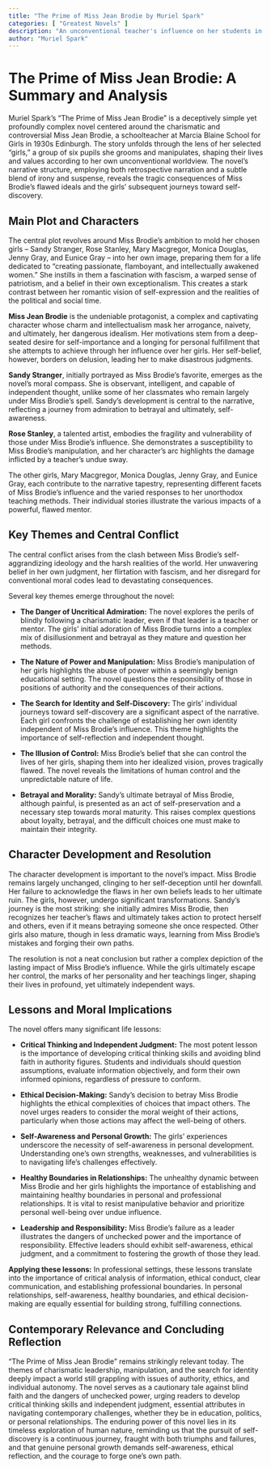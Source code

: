```yaml
---
title: "The Prime of Miss Jean Brodie by Muriel Spark"
categories: [ "Greatest Novels" ]
description: "An unconventional teacher's influence on her students in 1930s Edinburgh."
author: "Muriel Spark"
---
```

# The Prime of Miss Jean Brodie: A Summary and Analysis

Muriel Spark's "The Prime of Miss Jean Brodie" is a deceptively simple yet profoundly complex novel centered around the charismatic and controversial Miss Jean Brodie, a schoolteacher at Marcia Blaine School for Girls in 1930s Edinburgh.  The story unfolds through the lens of her selected "girls," a group of six pupils she grooms and manipulates, shaping their lives and values according to her own unconventional worldview. The novel’s narrative structure, employing both retrospective narration and a subtle blend of irony and suspense, reveals the tragic consequences of Miss Brodie’s flawed ideals and the girls’ subsequent journeys toward self-discovery.

## Main Plot and Characters

The central plot revolves around Miss Brodie’s ambition to mold her chosen girls – Sandy Stranger, Rose Stanley, Mary Macgregor, Monica Douglas, Jenny Gray, and Eunice Gray – into her own image, preparing them for a life dedicated to "creating passionate, flamboyant, and intellectually awakened women."  She instills in them a fascination with fascism, a warped sense of patriotism, and a belief in their own exceptionalism.  This creates a stark contrast between her romantic vision of self-expression and the realities of the political and social time.

**Miss Jean Brodie** is the undeniable protagonist, a complex and captivating character whose charm and intellectualism mask her arrogance, naivety, and ultimately, her dangerous idealism. Her motivations stem from a deep-seated desire for self-importance and a longing for personal fulfillment that she attempts to achieve through her influence over her girls.  Her self-belief, however, borders on delusion, leading her to make disastrous judgments.

**Sandy Stranger**, initially portrayed as Miss Brodie's favorite, emerges as the novel’s moral compass.  She is observant, intelligent, and capable of independent thought, unlike some of her classmates who remain largely under Miss Brodie's spell.  Sandy's development is central to the narrative, reflecting a journey from admiration to betrayal and ultimately, self-awareness.

**Rose Stanley**, a talented artist, embodies the fragility and vulnerability of those under Miss Brodie's influence.  She demonstrates a susceptibility to Miss Brodie's manipulation, and her character's arc highlights the damage inflicted by a teacher's undue sway.

The other girls, Mary Macgregor, Monica Douglas, Jenny Gray, and Eunice Gray, each contribute to the narrative tapestry, representing different facets of Miss Brodie's influence and the varied responses to her unorthodox teaching methods. Their individual stories illustrate the various impacts of a powerful, flawed mentor.


## Key Themes and Central Conflict

The central conflict arises from the clash between Miss Brodie's self-aggrandizing ideology and the harsh realities of the world. Her unwavering belief in her own judgment, her flirtation with fascism, and her disregard for conventional moral codes lead to devastating consequences.

Several key themes emerge throughout the novel:

* **The Danger of Uncritical Admiration:** The novel explores the perils of blindly following a charismatic leader, even if that leader is a teacher or mentor.  The girls' initial adoration of Miss Brodie turns into a complex mix of disillusionment and betrayal as they mature and question her methods.

* **The Nature of Power and Manipulation:**  Miss Brodie’s manipulation of her girls highlights the abuse of power within a seemingly benign educational setting.  The novel questions the responsibility of those in positions of authority and the consequences of their actions.

* **The Search for Identity and Self-Discovery:** The girls’ individual journeys toward self-discovery are a significant aspect of the narrative. Each girl confronts the challenge of establishing her own identity independent of Miss Brodie's influence. This theme highlights the importance of self-reflection and independent thought.

* **The Illusion of Control:** Miss Brodie's belief that she can control the lives of her girls, shaping them into her idealized vision, proves tragically flawed. The novel reveals the limitations of human control and the unpredictable nature of life.

* **Betrayal and Morality:** Sandy’s ultimate betrayal of Miss Brodie, although painful, is presented as an act of self-preservation and a necessary step towards moral maturity. This raises complex questions about loyalty, betrayal, and the difficult choices one must make to maintain their integrity.


## Character Development and Resolution

The character development is important to the novel's impact. Miss Brodie remains largely unchanged, clinging to her self-deception until her downfall. Her failure to acknowledge the flaws in her own beliefs leads to her ultimate ruin. The girls, however, undergo significant transformations. Sandy’s journey is the most striking: she initially admires Miss Brodie, then recognizes her teacher's flaws and ultimately takes action to protect herself and others, even if it means betraying someone she once respected. Other girls also mature, though in less dramatic ways, learning from Miss Brodie’s mistakes and forging their own paths.

The resolution is not a neat conclusion but rather a complex depiction of the lasting impact of Miss Brodie’s influence. While the girls ultimately escape her control, the marks of her personality and her teachings linger, shaping their lives in profound, yet ultimately independent ways.

## Lessons and Moral Implications

The novel offers many significant life lessons:

* **Critical Thinking and Independent Judgment:** The most potent lesson is the importance of developing critical thinking skills and avoiding blind faith in authority figures. Students and individuals should  question assumptions, evaluate information objectively, and form their own informed opinions, regardless of pressure to conform.

* **Ethical Decision-Making:** Sandy’s decision to betray Miss Brodie highlights the ethical complexities of choices that impact others. The novel urges readers to consider the moral weight of their actions, particularly when those actions may affect the well-being of others.

* **Self-Awareness and Personal Growth:** The girls’ experiences underscore the necessity of self-awareness in personal development. Understanding one’s own strengths, weaknesses, and vulnerabilities is to navigating life’s challenges effectively.

* **Healthy Boundaries in Relationships:** The unhealthy dynamic between Miss Brodie and her girls highlights the importance of establishing and maintaining healthy boundaries in personal and professional relationships. It is vital to resist manipulative behavior and prioritize personal well-being over undue influence.

* **Leadership and Responsibility:** Miss Brodie's failure as a leader illustrates the dangers of unchecked power and the importance of responsibility.  Effective leaders should exhibit self-awareness, ethical judgment, and a commitment to fostering the growth of those they lead.

**Applying these lessons:** In professional settings, these lessons translate into the importance of critical analysis of information, ethical conduct, clear communication, and establishing professional boundaries. In personal relationships, self-awareness, healthy boundaries, and ethical decision-making are equally essential for building strong, fulfilling connections.


## Contemporary Relevance and Concluding Reflection

"The Prime of Miss Jean Brodie" remains strikingly relevant today. The themes of charismatic leadership, manipulation, and the search for identity deeply impact a world still grappling with issues of authority, ethics, and individual autonomy. The novel serves as a cautionary tale against blind faith and the dangers of unchecked power, urging readers to develop critical thinking skills and independent judgment, essential attributes in navigating contemporary challenges, whether they be in education, politics, or personal relationships. The enduring power of this novel lies in its timeless exploration of human nature, reminding us that the pursuit of self-discovery is a continuous journey, fraught with both triumphs and failures, and that genuine personal growth demands self-awareness, ethical reflection, and the courage to forge one’s own path.

